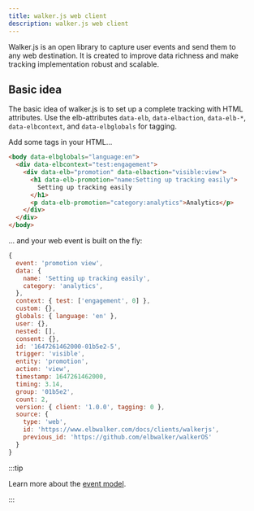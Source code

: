 ```yaml
---
title: walker.js web client
description: walker.js web client
---
```



Walker.js is an open library to capture user events and send them to
any&nbsp;<Link to="../destinations/web/">web destination</Link>. It is created
to improve data richness and make tracking implementation robust and scalable.

## Basic idea

The basic idea of walker.js is to set up a complete tracking with HTML
attributes. Use the elb-attributes `data-elb`, `data-elbaction`, `data-elb-*`,
`data-elbcontext`, and `data-elbglobals` for tagging.

Add some tags in your HTML...

```html
<body data-elbglobals="language:en">
  <div data-elbcontext="test:engagement">
    <div data-elb="promotion" data-elbaction="visible:view">
      <h1 data-elb-promotion="name:Setting up tracking easily">
        Setting up tracking easily
      </h1>
      <p data-elb-promotion="category:analytics">Analytics</p>
    </div>
  </div>
</body>
```

... and your web event is built on the fly:

```js
{
  event: 'promotion view',
  data: {
    name: 'Setting up tracking easily',
    category: 'analytics',
  },
  context: { test: ['engagement', 0] },
  custom: {},
  globals: { language: 'en' },
  user: {},
  nested: [],
  consent: {},
  id: '1647261462000-01b5e2-5',
  trigger: 'visible',
  entity: 'promotion',
  action: 'view',
  timestamp: 1647261462000,
  timing: 3.14,
  group: '01b5e2',
  count: 2,
  version: { client: '1.0.0', tagging: 0 },
  source: {
    type: 'web',
    id: 'https://www.elbwalker.com/docs/clients/walkerjs',
    previous_id: 'https://github.com/elbwalker/walkerOS'
  }
}
```

:::tip

Learn more about the [event model](/docs/walkeros/event-model).

:::
